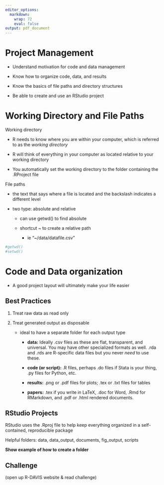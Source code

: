 ```yaml
---
editor_options:
  markdown:
    wrap: 72
    eval: false
output: pdf_document
---
```


# Project Management 

-   Understand motivation for code and data management

-   Know how to organize code, data, and results

-   Know the basics of file paths and directory structures

-   Be able to create and use an RStudio project

# Working Directory and File Paths

Working directory

-   R needs to know where you are within your computer, which is
    referred to as the *working directory*

-   R will think of everything in your computer as located relative to
    your working directory

-   You automatically set the working directory to the folder containing
    the .RProject file

File paths

-   the text that says where a file is located and the backslash
    indicates a different level

-   two type: absolute and relative

    -   can use getwd() to find absolute

    -   shortcut \~ to create a relative path

        -   ie "\~/data/datafile.csv"

```r
#getwd()
#setwd()
```

# Code and Data organization

-   A good project layout will ultimately make your life easier

## Best Practices 

1.  Treat raw data as read only

2.  Treat generated output as disposable

    -   ideal to have a separate folder for each output type

        -   **data:** Ideally .csv files as these are flat, transparent,
            and universal. You may have other specialized formats as
            well. .rda and .rds are R-specific data files but you never
            *need* to use these.

        -   **code (or script):** .R files, perhaps .do files if Stata
            is your thing, .py files for Python, etc.

        -   **results:** .png or .pdf files for plots; .tex or .txt
            files for tables

        -   **papers:** .tex if you write in LaTeX, .doc for Word, .Rmd
            for RMarkdown, and .pdf or .html rendered documents.

## RStudio Projects 

RStudio uses the .Rproj file to help keep everything organized in a
self-contained, reproducible package

Helpful folders: data, data_output, documents, fig_output, scripts

**Show example of how to create a folder**

## Challenge

(open up R-DAVIS website & read challenge)
